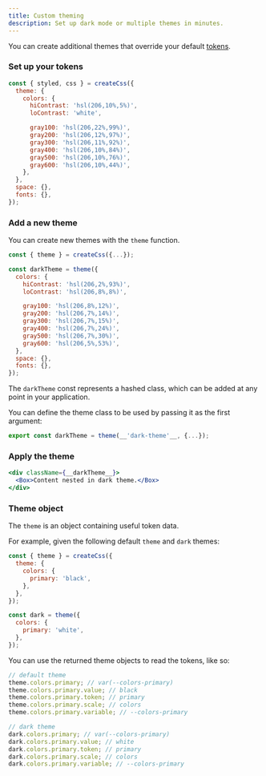 ```yaml
---
title: Custom theming
description: Set up dark mode or multiple themes in minutes.
---
```


You can create additional themes that override your default [tokens](/docs/tokens).

### Set up your tokens

```jsx
const { styled, css } = createCss({
  theme: {
    colors: {
      hiContrast: 'hsl(206,10%,5%)',
      loContrast: 'white',

      gray100: 'hsl(206,22%,99%)',
      gray200: 'hsl(206,12%,97%)',
      gray300: 'hsl(206,11%,92%)',
      gray400: 'hsl(206,10%,84%)',
      gray500: 'hsl(206,10%,76%)',
      gray600: 'hsl(206,10%,44%)',
    },
  },
  space: {},
  fonts: {},
});
```

### Add a new theme

You can create new themes with the `theme` function.

```jsx
const { theme } = createCss({...});

const darkTheme = theme({
  colors: {
    hiContrast: 'hsl(206,2%,93%)',
    loContrast: 'hsl(206,8%,8%)',

    gray100: 'hsl(206,8%,12%)',
    gray200: 'hsl(206,7%,14%)',
    gray300: 'hsl(206,7%,15%)',
    gray400: 'hsl(206,7%,24%)',
    gray500: 'hsl(206,7%,30%)',
    gray600: 'hsl(206,5%,53%)',
  },
  space: {},
  fonts: {},
});
```

The `darkTheme` const represents a hashed class, which can be added at any point in your application.

You can define the theme class to be used by passing it as the first argument:

```jsx
export const darkTheme = theme(__'dark-theme'__, {...});
```

### Apply the theme

```jsx
<div className={__darkTheme__}>
  <Box>Content nested in dark theme.</Box>
</div>
```

### Theme object

The `theme` is an object containing useful token data.

For example, given the following default `theme` and `dark` themes:

```jsx
const { theme } = createCss({
  theme: {
    colors: {
      primary: 'black',
    },
  },
});

const dark = theme({
  colors: {
    primary: 'white',
  },
});
```

You can use the returned theme objects to read the tokens, like so:

```js
// default theme
theme.colors.primary; // var(--colors-primary)
theme.colors.primary.value; // black
theme.colors.primary.token; // primary
theme.colors.primary.scale; // colors
theme.colors.primary.variable; // --colors-primary

// dark theme
dark.colors.primary; // var(--colors-primary)
dark.colors.primary.value; // white
dark.colors.primary.token; // primary
dark.colors.primary.scale; // colors
dark.colors.primary.variable; // --colors-primary
```

